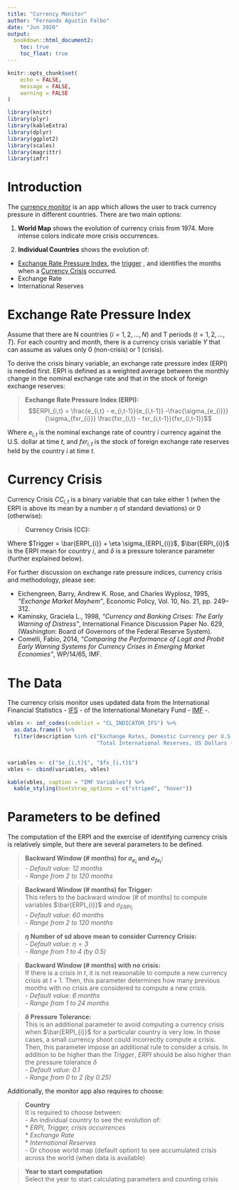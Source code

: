 ```yaml
---
title: "Currency Monitor"
author: "Fernando Agustin Falbo"
date: "Jun 2020"
output:
  bookdown::html_document2:
    toc: true
    toc_float: true
---
```

  
```r

knitr::opts_chunk$set(
	echo = FALSE,
	message = FALSE,
	warning = FALSE
)

library(knitr)
library(plyr)
library(kableExtra)
library(dplyr)
library(ggplot2)
library(scales)
library(magrittr)
library(imfr)

```

# Introduction

The [currency monitor](https://faf-econ.shinyapps.io/currency_crisis_monitor/) is an app which allows the user to track currency pressure in different countries. There are two main options:

1. **World Map** shows the evolution of currency crisis from 1974. More intense colors indicate more crisis occurrences.

2. **Individual Countries** shows the evolution of:
  - [Exchange Rate Pressure Index], the [trigger](#trigger) , and identifies the months when a [Currency Crisis] occurred.
  - Exchange Rate
  - International Reserves

# Exchange Rate Pressure Index 

Assume that there are N countries ($i = 1, 2, ..., N$) and T periods ($t = 1, 2, ...,T$). For each country and month, there is a currency crisis variable $Y$ that can assume as values only $0$ (non-crisis) or $1$ (crisis). 

To derive the crisis binary variable, an exchange rate pressure index (ERPI) is needed first. ERPI is defined as a weighted average between the monthly change in the nominal exchange rate and that in the stock of foreign exchange reserves:

> **Exchange Rate Pressure Index (ERPI):**
$$ERPI_{i,t} = \frac{e_{i,t} - e_{i,t-1}}{e_{i,t-1}} -\frac{\sigma_{e_{i}}}{\sigma_{fxr_{i}}} \frac{fxr_{i,t} - fxr_{i,t-1}}{fxr_{i,t-1}}$$

Where $e_{i,t}$ is the nominal exchange rate of country $i$ currency against the U.S. dollar at time $t$, and $fxr_{i,t}$ is the stock of foreign exchange rate reserves held by the country $i$ at time $t$.

# Currency Crisis
Currency Crisis $CC_{i,t}$ is a binary variable that can take either 1 (when the ERPI is above its mean by a number $\eta$ of standard deviations) or 0 (otherwise):

> **Currency Crisis (CC):**
\begin{align*}
CC_{i,t}=
\begin{cases}
1, & \text{if}\ ERPI_{i,t} > Trigger \text{ and } ERPI_{i,t} > \delta \\
0, & \text{otherwise}
\end{cases}\\
\end{align*}

Where <a id="trigger"></a> $Trigger = \bar{ERPI_{i}} + \eta \sigma_{ERPI_{i}}$, $\bar{ERPI_{i}}$ is the ERPI mean for country $i$, and $\delta$ is a pressure tolerance parameter (further explained below). 

For further discussion on exchange rate pressure indices, currency crisis and methodology, please see:

- Eichengreen, Barry, Andrew K. Rose, and Charles Wyplosz, 1995, *"Exchange Market Mayhem"*, Economic Policy, Vol. 10, No. 21, pp. 249–312.
- Kaminsky, Graciela L., 1998, *"Currency and Banking Crises: The Early Warning of Distress"*, International Finance Discussion Paper No. 629, (Washington: Board of Governors of the Federal Reserve System).
- Comelli, Fabio, 2014, *"Comparing the Performance of Logit and Probit Early Warning Systems for Currency Crises in Emerging Market Economies"*, WP/14/65, IMF.


# The Data

The currency crisis monitor uses updated data from the International Financial Statistics - [IFS](https://data.imf.org/) - of the International Monetary Fund - [IMF](https://data.imf.org/) -.


```r

vbles <- imf_codes(codelist = "CL_INDICATOR_IFS") %>%
  as.data.frame() %>%
  filter(description %in% c("Exchange Rates, Domestic Currency per U.S. Dollar, End of Period, Rate", 
                            "Total International Reserves, US Dollars (gold at 35 SDRs per ounce)"))
  
```

```r

variables <- c("$e_{i,t}$", "$fx_{i,t}$")
vbles <- cbind(variables, vbles)

kable(vbles, caption = "IMF Variables") %>%
  kable_styling(bootstrap_options = c("striped", "hover"))

```


# Parameters to be defined 

The computation of the ERPI and the exercise of identifying currency crisis is relatively simple, but there are several parameters to be defined.

> **Backward Window (# months) for $\sigma_{e_{i}}$ and $\sigma_{fx_{i}}$:**\
  - *Default value: 12 months*\
  - *Range from 2 to 120 months*  

> **Backward Window (# months) for Trigger:**\
This refers to the backward window (# of months) to compute variables $\bar{ERPI_{i}}$ and $\sigma_{ERPI_{i}}$\
  - *Default value: 60 months*\
  - *Range from 2 to 120 months*  

> **$\eta$\ Number of sd above mean to consider Currency Crisis:**\
  - *Default value: $\eta = 3$*\
  - *Range from 1 to 4 (by 0.5)*  
  
> **Backward Window (# months) with no crisis:**\
If there is a crisis in $t$, it is not reasonable to compute a new currency crisis at $t+1$. Then, this parameter determines how many previous months with no crisis are considered to compute a new crisis.\
  - *Default value: 6 months*\
  - *Range from 1 to 24 months*  

> **$\delta$ Pressure Tolerance:**\
This is an additional parameter to avoid computing a currency crisis when $\bar{ERPI_{i}}$ for a particular country is very low. In those cases, a small currency shoot could incorrectly compute a crisis. Then, this parameter impose an additional rule to consider a crisis. In addition to be higher than the $Trigger$, $ERPI$ should be also higher than the pressure tolerance $\delta$  
  - *Default value: 0.1*\
  - *Range from 0 to 2 (by 0.25)*  

Additionally, the monitor app also requires to choose:

> **Country**\
It is required to choose between:\
- An individual country to see the evolution of:\
  * *ERPI, Trigger, crisis occurrences*\
  * *Exchange Rate*\
  * *International Reserves*\
- Or choose world map (default option) to see accumulated crisis across the world (when data is available)

> **Year to start computation**\
Select the year to start calculating parameters and counting crisis



